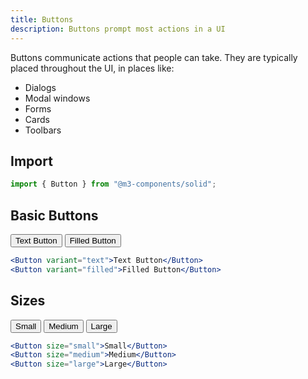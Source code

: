 ```yaml
---
title: Buttons
description: Buttons prompt most actions in a UI
---
```



Buttons communicate actions that people can take. They are typically placed throughout the UI, in places like:

- Dialogs
- Modal windows
- Forms
- Cards
- Toolbars

## Import

```jsx
import { Button } from "@m3-components/solid";
```

## Basic Buttons

<ComponentPreview className="gap-4">
    <Button variant="text" client:load>Text Button</Button>
    <Button variant="filled" client:load>Filled Button</Button>
</ComponentPreview>

   
```jsx
<Button variant="text">Text Button</Button>
<Button variant="filled">Filled Button</Button>
```

## Sizes

<ComponentPreview className="items-center gap-4">
    <Button size="small" client:load>Small</Button>
    <Button size="medium" client:load>Medium</Button>
    <Button size="large" client:load>Large</Button>
</ComponentPreview>

```jsx
<Button size="small">Small</Button>
<Button size="medium">Medium</Button>
<Button size="large">Large</Button>
```

